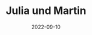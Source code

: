 ---
title: Julia und Martin
date: 2022-09-10
image: /images/hochzeitsblog/details/julia-martin01.jpg
width: 1333
height: 2000
category: Details
weight: 2103
draft: false
---